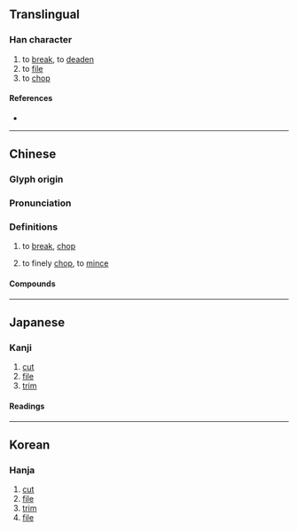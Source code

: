 {{character info}}
==Translingual==

===Han character===
{{Han char|rn=18|rad=刀|as=07|sn=9|four=82100|canj=OGLN|ids=⿰坐刂}}

# to [[break]], to [[deaden]]
# to [[file]]
# to [[chop]]

====References====
* {{Han ref|kx=0140.040|dkj=01999|dj=0317.100|hdz=10342.090|uh=5249|ud=21065|bh=CDF1|bd=52721}}

----

==Chinese==
{{zh-forms}}

===Glyph origin===
{{Han etym}}

===Pronunciation===
{{zh-pron
|m=cuò
|c=co3
|md=chó̤i
|mn=chhò
|mc=y
|oc=y
|cat=v
}}

===Definitions===
{{zh-hanzi}}

# {{lb|zh|archaic}} to [[break]], [[chop]]
#: {{zh-x|你 說出 半 個 字 來，我 就 知 之，把 你 這 猢猻 剝 皮 剉 骨，將 神 魂 貶 在 九幽之處，教 你 萬 劫 不 得 翻身！|ref=Xiyouji}}
# {{lb|zh|Min Dong|Min Nan}} to finely [[chop#verb|chop]], to [[mince]]

====Compounds====
{{zh-der|剉折|剉柴|剉樹|剝皮剉骨|心如刀剉|折剉|皮皮剉}}

----

==Japanese==

===Kanji===
{{ja-kanji|grade=|rs=刀07}}

# [[cut]]
# [[file]]
# [[trim]]

====Readings====
{{ja-readings|on=さ|kun=くじく,かど.をと-る}}

----

==Korean==

===Hanja===
{{ko-hanja|hangeul=좌|rv=jwa|mr=chwa}}

# [[cut]]
# [[file]]
# [[trim]]
# [[file]]